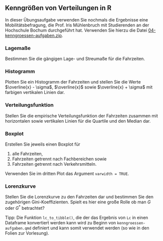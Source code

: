 ## Kenngrößen von Verteilungen in R

In dieser Übungsaufgabe verwenden Sie nochmals die Ergebnisse eine Mobilitätsbefragung, die Prof. Iris Mühlenbruch mit Studierenden an der Hochschule Bochum durchgeführt hat. Verwenden Sie hierzu die Datei [04-kenngroessen-aufgaben.zip](04-kenngroessen-aufgaben.zip).

### Lagemaße

Bestimmen Sie die gängigen Lage- und Streumaße für die Fahrzeiten.

### Histogramm

Plotten Sie ein Histogramm der Fahrzeiten und stellen Sie die Werte $\overline{x} - \sigma$, $\overline{x}$ sowie $\overline{x} + \sigma$ mit farbigen vertikalen Linien dar.

### Verteilungsfunktion

Stellen Sie die empirische Verteilungsfunktion der Fahrzeiten zusammen mit horizontalen sowie vertikalen Linien für die Quartile und den Median dar.

### Boxplot

Erstellen Sie jeweils einen Boxplot für

1. alle Fahrzeiten,
1. Fahrzeiten getrennt nach Fachbereichen sowie
1. Fahrzeiten getrennt nach Verkehrsmitteln.

Verwenden Sie im dritten Plot das Argument `varwidth = TRUE`.

### Lorenzkurve

Stellen Sie die Lorenzkurve zu den Fahrzeiten dar und bestimmen Sie den zugehörigen Gini-Koeffizienten. Spielt es hier eine große Rolle ob man $G$ oder $G^*$ betrachtet?

Tipp: Die Funktion `lc_to_tibble()`, die der das Ergebnis von `Lc` in einen Dataframe konvertiert werden kann wird zu Beginn von `kenngroessen-aufgaben.qmd` definiert und kann somit verwendet werden (so wie in den Folien zur Vorlesung).
